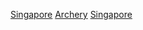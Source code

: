 {{Commons category|Archery in Singapore}}
[[Category:各國射箭|Singapore]]
[[Category:依體育運動劃分的新加坡體育|Archery]]
[[Category:亞洲射箭|Singapore]]